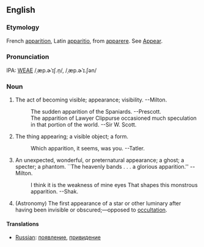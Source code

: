 ==English==
===Etymology===
French [[apparition]], Latin [[apparitio]], from [[apparere]].  See [[Appear]].

===Pronunciation===
IPA: [[WEAE]] /ˌæp.ɚˈɪʃ.n̩/, /ˌæp.ɚˈɪ.ʃən/

===Noun===
# The act of becoming visible; appearance; visibility. --Milton.
#:    The sudden apparition of the Spaniards. --Prescott.
#:    The apparition of Lawyer Clippurse occasioned much speculation in that portion of the world. --Sir W. Scott.
# The thing appearing; a visible object; a form.
#:    Which apparition, it seems, was you. --Tatler.
# An unexpected, wonderful, or preternatural appearance; a ghost; a specter; a phantom. ``The heavenly bands . . . a glorious apparition.'' --Milton.
#:    I think it is the weakness of mine eyes That shapes this monstrous apparition. --Shak.
# (Astronomy) The first appearance of a star or other luminary after having been invisible or obscured;&mdash;opposed to [[occultation]].
<!-- material copied from Webster's Revised Unabridged Dictionary (1913) -->

====Translations====
*[[Russian]]: [[появление]], [[привидение]]